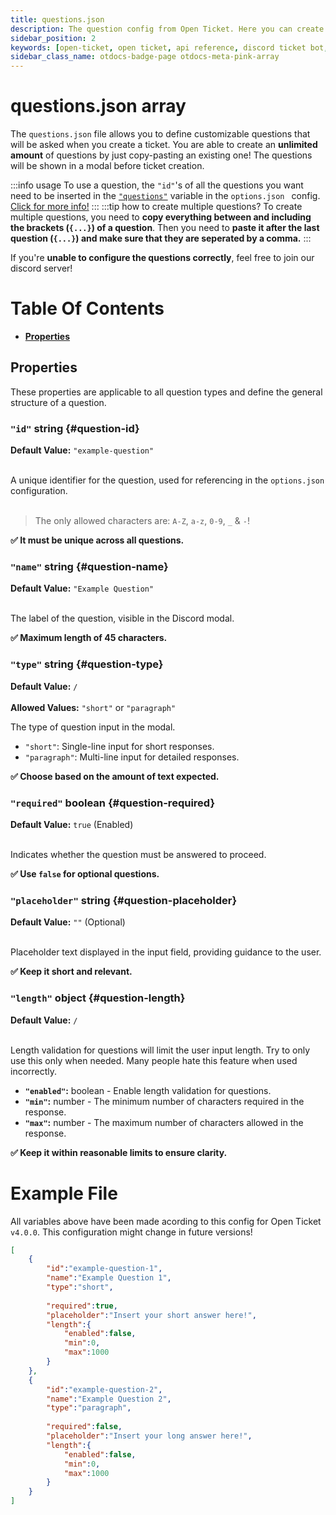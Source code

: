 ```yaml
---
title: questions.json
description: The question config from Open Ticket. Here you can create and configure modals/questions to be used in tickets.
sidebar_position: 2
keywords: [open-ticket, open ticket, api reference, discord ticket bot, reference, config, api, plugins]
sidebar_class_name: otdocs-badge-page otdocs-meta-pink-array
---
```

<head>
    <link rel="apple-touch-icon" href="/img/logo_vertical.png"/>
</head>

# questions.json <M color="pink">array</M>
The `questions.json` file allows you to define customizable questions that will be asked when you create a ticket.
You are able to create an <C color="red">**unlimited amount**</C> of questions by just copy-pasting an existing one!
The questions will be shown in a modal before ticket creation.

:::info usage
To use a question, the `"id"`'s of all the questions you want need to be inserted in the [`"questions"`](./options.mdx#ticket-questions) variable in the `options.json ` config. [Click for more info!](./options.mdx#ticket-questions)
:::
:::tip how to create multiple questions?
To create multiple questions, you need to **copy <C color="red">everything between and including the brackets</C> (`{...}`) of a question**.
Then you need to **<C color="red">paste it after the last question</C> (`{...}`) and make sure that they are seperated by a comma.**
:::

If you're **unable to configure the questions correctly**, feel free to join our discord server!
<LinkBlock mode="image" image="/img/logo/discord.png" isdoc="false" url="https://discord.dj-dj.be" name="Join our discord server!" description="DJdj Development"></LinkBlock>

# Table Of Contents
- **[Properties](#properties)**

<Divider></Divider>
## Properties
These properties are applicable to all question types and define the general structure of a question.
<Divider></Divider>
### `"id"` <M color="blue">string</M> \{#question-id}
**Default Value:** `"example-question"` <br></br>

A unique identifier for the question, used for referencing in the `options.json` configuration.<br></br>
> The only allowed characters are: `A-Z`, `a-z`, `0-9`, `_` & `-`!

**✅ It must be unique across all questions.**

<Divider></Divider>
### `"name"` <M color="blue">string</M> \{#question-name}
**Default Value:** `"Example Question"` <br></br>

The label of the question, visible in the Discord modal.

**✅ Maximum length of 45 characters.**

<Divider></Divider>
### `"type"` <M color="blue">string</M> \{#question-type}
**Default Value:** `/`<br></br>
**Allowed Values:** `"short"` or `"paragraph"`

The type of question input in the modal.  
- `"short"`: Single-line input for short responses.  
- `"paragraph"`: Multi-line input for detailed responses.

**✅ Choose based on the amount of text expected.**

<Divider></Divider>
### `"required"` <M color="red">boolean</M> \{#question-required}
**Default Value:** `true` (Enabled)<br></br>

Indicates whether the question must be answered to proceed.

**✅ Use `false` for optional questions.**

<Divider></Divider>
### `"placeholder"` <M color="blue">string</M> \{#question-placeholder}
**Default Value:** `""` (Optional)<br></br>

Placeholder text displayed in the input field, providing guidance to the user.

**✅ Keep it short and relevant.**

<Divider></Divider>
### `"length"` <M color="cyan">object</M> \{#question-length}
**Default Value:** `/`<br></br>

Length validation for questions will limit the user input length.
Try to only use this only when needed. Many people hate this feature when used incorrectly.

- **`"enabled"`:** <M color="red">boolean</M> - Enable length validation for questions.
- **`"min"`:** <M color="green">number</M> - The minimum number of characters required in the response.
- **`"max"`:** <M color="green">number</M> - The maximum number of characters allowed in the response.

**✅ Keep it within reasonable limits to ensure clarity.**

<Divider></Divider>
# Example File
All variables above have been made acording to this config for Open Ticket `v4.0.0`. This configuration might change in future versions!
```json title="questions.json"
[
    {
        "id":"example-question-1",
        "name":"Example Question 1",
        "type":"short",
        
        "required":true,
        "placeholder":"Insert your short answer here!",
        "length":{
            "enabled":false,
            "min":0,
            "max":1000
        }
    },
    {
        "id":"example-question-2",
        "name":"Example Question 2",
        "type":"paragraph",
        
        "required":false,
        "placeholder":"Insert your long answer here!",
        "length":{
            "enabled":false,
            "min":0,
            "max":1000
        }
    }
]
```
